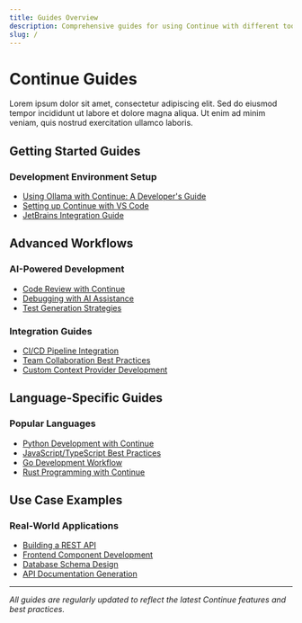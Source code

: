 ```yaml
---
title: Guides Overview
description: Comprehensive guides for using Continue with different tools and workflows
slug: /
---
```


# Continue Guides

Lorem ipsum dolor sit amet, consectetur adipiscing elit. Sed do eiusmod tempor incididunt ut labore et dolore magna aliqua. Ut enim ad minim veniam, quis nostrud exercitation ullamco laboris.

## Getting Started Guides

### Development Environment Setup
- [Using Ollama with Continue: A Developer's Guide](./ollama-guide)
- [Setting up Continue with VS Code](./vscode-setup)
- [JetBrains Integration Guide](./jetbrains-setup)

## Advanced Workflows

### AI-Powered Development
- [Code Review with Continue](./code-review)
- [Debugging with AI Assistance](./debugging-guide)
- [Test Generation Strategies](./test-generation)

### Integration Guides
- [CI/CD Pipeline Integration](./cicd-integration)
- [Team Collaboration Best Practices](./team-collaboration)
- [Custom Context Provider Development](./custom-providers)

## Language-Specific Guides

### Popular Languages
- [Python Development with Continue](./python-guide)
- [JavaScript/TypeScript Best Practices](./javascript-guide)
- [Go Development Workflow](./go-guide)
- [Rust Programming with Continue](./rust-guide)

## Use Case Examples

### Real-World Applications
- [Building a REST API](./rest-api-example)
- [Frontend Component Development](./frontend-components)
- [Database Schema Design](./database-design)
- [API Documentation Generation](./api-docs)

---

*All guides are regularly updated to reflect the latest Continue features and best practices.*